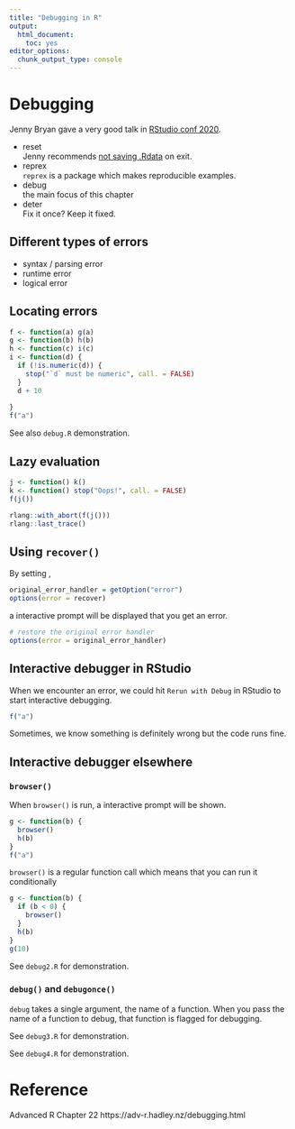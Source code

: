 ```yaml
---
title: "Debugging in R"
output: 
  html_document: 
    toc: yes
editor_options: 
  chunk_output_type: console
---
```



# Debugging

Jenny Bryan gave a very good talk in [RStudio conf 2020](https://resources.rstudio.com/rstudio-conf-2020/object-of-type-closure-is-not-subsettable-jenny-bryan).

- reset<br>
  Jenny recommends [not saving .Rdata](https://speakerdeck.com/jennybc/object-of-type-closure-is-not-subsettable?slide=12) on exit.
- reprex<br>
  `reprex` is a package which makes reproducible examples.
- debug<br>
  the main focus of this chapter
- deter<br>
  Fix it once? Keep it fixed.


## Different types of errors

- syntax / parsing error
- runtime error
- logical error


## Locating errors

```r
f <- function(a) g(a)
g <- function(b) h(b)
h <- function(c) i(c)
i <- function(d) {
  if (!is.numeric(d)) {
    stop("`d` must be numeric", call. = FALSE)
  }
  d + 10
  
}
f("a")
```

See also `debug.R` demonstration.


## Lazy evaluation

```r
j <- function() k()
k <- function() stop("Oops!", call. = FALSE)
f(j())
```
```r
rlang::with_abort(f(j()))
rlang::last_trace()
```

## Using `recover()`

By setting ,
```r
original_error_handler = getOption("error")
options(error = recover)
```
a interactive prompt will be displayed that you get an error.

```r
# restore the original error handler
options(error = original_error_handler)
```


## Interactive debugger in RStudio

When we encounter an error, we could hit `Rerun with Debug` in RStudio to start interactive debugging. 

```r
f("a")
```

Sometimes, we know something is definitely wrong but the code runs fine. 

## Interactive debugger elsewhere

### `browser()`

When `browser()` is run, a interactive prompt will be shown.

```r
g <- function(b) {
  browser()
  h(b)
}
f("a")
```

`browser()` is a regular function call which means that you can run it conditionally

```r
g <- function(b) {
  if (b < 0) {
    browser()
  }
  h(b)
}
g(10)
```

See `debug2.R` for demonstration.

### `debug()` and `debugonce()`


`debug` takes a single argument, the name of a function. When you pass the name of
a function to debug, that function is flagged for debugging.

See `debug3.R` for demonstration.

See `debug4.R` for demonstration.


# Reference

Advanced R Chapter 22 https://adv-r.hadley.nz/debugging.html
